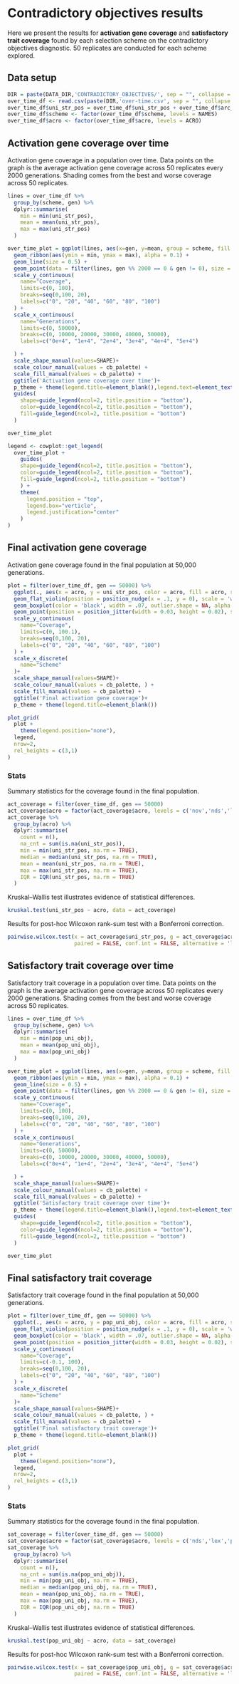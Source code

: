 # Contradictory objectives results

Here we present the results for **activation gene coverage** and **satisfactory trait coverage** found by each selection scheme on the contradictory objectives diagnostic.
50 replicates are conducted for each scheme explored.

## Data setup

```r
DIR = paste(DATA_DIR,'CONTRADICTORY_OBJECTIVES/', sep = "", collapse = NULL)
over_time_df <- read.csv(paste(DIR,'over-time.csv', sep = "", collapse = NULL), header = TRUE, stringsAsFactors = FALSE)
over_time_df$uni_str_pos = over_time_df$uni_str_pos + over_time_df$arc_acti_gene - over_time_df$overlap
over_time_df$scheme <- factor(over_time_df$scheme, levels = NAMES)
over_time_df$acro <- factor(over_time_df$acro, levels = ACRO)
```

## Activation gene coverage over time

Activation gene coverage in a population over time.
Data points on the graph is the average activation gene coverage across 50 replicates every 2000 generations.
Shading comes from the best and worse coverage across 50 replicates.


```r
lines = over_time_df %>%
  group_by(scheme, gen) %>%
  dplyr::summarise(
    min = min(uni_str_pos),
    mean = mean(uni_str_pos),
    max = max(uni_str_pos)
  )

over_time_plot = ggplot(lines, aes(x=gen, y=mean, group = scheme, fill = scheme, color = scheme, shape = scheme)) +
  geom_ribbon(aes(ymin = min, ymax = max), alpha = 0.1) +
  geom_line(size = 0.5) +
  geom_point(data = filter(lines, gen %% 2000 == 0 & gen != 0), size = 1.5, stroke = 2.0, alpha = 1.0) +
  scale_y_continuous(
    name="Coverage",
    limits=c(0, 100),
    breaks=seq(0,100, 20),
    labels=c("0", "20", "40", "60", "80", "100")
  ) +
  scale_x_continuous(
    name="Generations",
    limits=c(0, 50000),
    breaks=c(0, 10000, 20000, 30000, 40000, 50000),
    labels=c("0e+4", "1e+4", "2e+4", "3e+4", "4e+4", "5e+4")

  ) +
  scale_shape_manual(values=SHAPE)+
  scale_colour_manual(values = cb_palette) +
  scale_fill_manual(values = cb_palette) +
  ggtitle('Activation gene coverage over time')+
  p_theme + theme(legend.title=element_blank(),legend.text=element_text(size=12)) +
  guides(
    shape=guide_legend(ncol=2, title.position = "bottom"),
    color=guide_legend(ncol=2, title.position = "bottom"),
    fill=guide_legend(ncol=2, title.position = "bottom")
  )

over_time_plot
```

```r
legend <- cowplot::get_legend(
  over_time_plot +
    guides(
    shape=guide_legend(ncol=2, title.position = "bottom"),
    color=guide_legend(ncol=2, title.position = "bottom"),
    fill=guide_legend(ncol=2, title.position = "bottom")
    ) +
    theme(
      legend.position = "top",
      legend.box="verticle",
      legend.justification="center"
    )
)
```

## Final activation gene coverage

Activation gene coverage found in the final population at 50,000 generations.


```r
plot = filter(over_time_df, gen == 50000) %>%
  ggplot(., aes(x = acro, y = uni_str_pos, color = acro, fill = acro, shape = acro)) +
  geom_flat_violin(position = position_nudge(x = .1, y = 0), scale = 'width', alpha = 0.2, width = 1.5) +
  geom_boxplot(color = 'black', width = .07, outlier.shape = NA, alpha = 0.0, size = 1.0, position = position_nudge(x = .16, y = 0)) +
  geom_point(position = position_jitter(width = 0.03, height = 0.02), size = 2.0, alpha = 1.0) +
  scale_y_continuous(
    name="Coverage",
    limits=c(0, 100.1),
    breaks=seq(0,100, 20),
    labels=c("0", "20", "40", "60", "80", "100")
  ) +
  scale_x_discrete(
    name="Scheme"
  )+
  scale_shape_manual(values=SHAPE)+
  scale_colour_manual(values = cb_palette, ) +
  scale_fill_manual(values = cb_palette) +
  ggtitle('Final activation gene coverage')+
  p_theme + theme(legend.title=element_blank())

plot_grid(
  plot +
    theme(legend.position="none"),
  legend,
  nrow=2,
  rel_heights = c(3,1)
)
```

### Stats

Summary statistics for the coverage found in the final population.

```r
act_coverage = filter(over_time_df, gen == 50000)
act_coverage$acro = factor(act_coverage$acro, levels = c('nov','nds','lex','pfs','ran','gfs','tor','tru'))
act_coverage %>%
  group_by(acro) %>%
  dplyr::summarise(
    count = n(),
    na_cnt = sum(is.na(uni_str_pos)),
    min = min(uni_str_pos, na.rm = TRUE),
    median = median(uni_str_pos, na.rm = TRUE),
    mean = mean(uni_str_pos, na.rm = TRUE),
    max = max(uni_str_pos, na.rm = TRUE),
    IQR = IQR(uni_str_pos, na.rm = TRUE)
  )
```

Kruskal–Wallis test illustrates evidence of statistical differences.

```r
kruskal.test(uni_str_pos ~ acro, data = act_coverage)
```

Results for post-hoc Wilcoxon rank-sum test with a Bonferroni correction.

```r
pairwise.wilcox.test(x = act_coverage$uni_str_pos, g = act_coverage$acro, p.adjust.method = "bonferroni",
                     paired = FALSE, conf.int = FALSE, alternative = 'l')
```

## Satisfactory trait coverage over time

Satisfactory trait coverage in a population over time.
Data points on the graph is the average activation gene coverage across 50 replicates every 2000 generations.
Shading comes from the best and worse coverage across 50 replicates.

```r
lines = over_time_df %>%
  group_by(scheme, gen) %>%
  dplyr::summarise(
    min = min(pop_uni_obj),
    mean = mean(pop_uni_obj),
    max = max(pop_uni_obj)
  )

over_time_plot = ggplot(lines, aes(x=gen, y=mean, group = scheme, fill = scheme, color = scheme, shape = scheme)) +
  geom_ribbon(aes(ymin = min, ymax = max), alpha = 0.1) +
  geom_line(size = 0.5) +
  geom_point(data = filter(lines, gen %% 2000 == 0 & gen != 0), size = 1.5, stroke = 2.0, alpha = 1.0) +
  scale_y_continuous(
    name="Coverage",
    limits=c(0, 100),
    breaks=seq(0,100, 20),
    labels=c("0", "20", "40", "60", "80", "100")
  ) +
  scale_x_continuous(
    name="Generations",
    limits=c(0, 50000),
    breaks=c(0, 10000, 20000, 30000, 40000, 50000),
    labels=c("0e+4", "1e+4", "2e+4", "3e+4", "4e+4", "5e+4")

  ) +
  scale_shape_manual(values=SHAPE)+
  scale_colour_manual(values = cb_palette) +
  scale_fill_manual(values = cb_palette) +
  ggtitle('Satisfactory trait coverage over time')+
  p_theme + theme(legend.title=element_blank(),legend.text=element_text(size=12)) +
  guides(
    shape=guide_legend(ncol=2, title.position = "bottom"),
    color=guide_legend(ncol=2, title.position = "bottom"),
    fill=guide_legend(ncol=2, title.position = "bottom")
  )

over_time_plot
```

## Final satisfactory trait coverage

Satisfactory trait coverage found in the final population at 50,000 generations.


```r
plot = filter(over_time_df, gen == 50000) %>%
  ggplot(., aes(x = acro, y = pop_uni_obj, color = acro, fill = acro, shape = acro)) +
  geom_flat_violin(position = position_nudge(x = .1, y = 0), scale = 'width', alpha = 0.2, width = 1.5) +
  geom_boxplot(color = 'black', width = .07, outlier.shape = NA, alpha = 0.0, size = 1.0, position = position_nudge(x = .16, y = 0)) +
  geom_point(position = position_jitter(width = 0.03, height = 0.02), size = 2.0, alpha = 1.0) +
  scale_y_continuous(
    name="Coverage",
    limits=c(-0.1, 100),
    breaks=seq(0,100, 20),
    labels=c("0", "20", "40", "60", "80", "100")
  ) +
  scale_x_discrete(
    name="Scheme"
  )+
  scale_shape_manual(values=SHAPE)+
  scale_colour_manual(values = cb_palette, ) +
  scale_fill_manual(values = cb_palette) +
  ggtitle('Final satisfactory trait coverage')+
  p_theme + theme(legend.title=element_blank())

plot_grid(
  plot +
    theme(legend.position="none"),
  legend,
  nrow=2,
  rel_heights = c(3,1)
)
```

### Stats

Summary statistics for the coverage found in the final population.

```r
sat_coverage = filter(over_time_df, gen == 50000)
sat_coverage$acro = factor(sat_coverage$acro, levels = c('nds','lex','pfs','gfs','tor','tru','nov','ran'))
sat_coverage %>%
  group_by(acro) %>%
  dplyr::summarise(
    count = n(),
    na_cnt = sum(is.na(pop_uni_obj)),
    min = min(pop_uni_obj, na.rm = TRUE),
    median = median(pop_uni_obj, na.rm = TRUE),
    mean = mean(pop_uni_obj, na.rm = TRUE),
    max = max(pop_uni_obj, na.rm = TRUE),
    IQR = IQR(pop_uni_obj, na.rm = TRUE)
  )
```

Kruskal–Wallis test illustrates evidence of statistical differences.

```r
kruskal.test(pop_uni_obj ~ acro, data = sat_coverage)
```

Results for post-hoc Wilcoxon rank-sum test with a Bonferroni correction.

```r
pairwise.wilcox.test(x = sat_coverage$pop_uni_obj, g = sat_coverage$acro, p.adjust.method = "bonferroni",
                     paired = FALSE, conf.int = FALSE, alternative = 'l')
```
